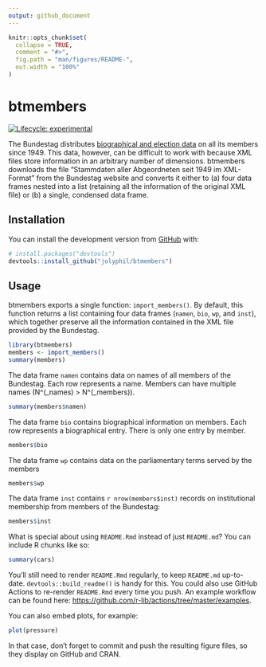 ```yaml
---
output: github_document
---
```


<!-- README.md is generated from README.Rmd. Please edit that file -->

```r
knitr::opts_chunk$set(
  collapse = TRUE,
  comment = "#>",
  fig.path = "man/figures/README-",
  out.width = "100%"
)
```

# btmembers

<!-- badges: start -->
[![Lifecycle: experimental](https://img.shields.io/badge/lifecycle-experimental-orange.svg)](https://www.tidyverse.org/lifecycle/#experimental)
<!-- badges: end -->

The Bundestag distributes [biographical and election data](https://www.bundestag.de/services/opendata/) on all its members since 1949. This data, however, can be difficult to work with because XML files store information in an arbitrary number of dimensions. btmembers downloads the file "Stammdaten aller Abgeordneten seit 1949 im XML-Format" from the Bundestag website and converts it either to (a) four data frames nested into a list (retaining all the information of the original XML file) or (b) a single, condensed data frame.

## Installation

You can install the development version from [GitHub](https://github.com/) with:

``` r
# install.packages("devtools")
devtools::install_github("jolyphil/btmembers")
```
## Usage

btmembers exports a single function: `import_members()`. By default, this function returns a list containing four data frames (`namen`, `bio`, `wp`, and `inst`), which together preserve all the information contained in the XML file provided by the Bundestag. 

```r
library(btmembers)
members <- import_members()
summary(members)
```

The data frame `namen` contains data on names of all members of the Bundestag. Each row represents a name. Members can have multiple names (N^(_names) > N^(_members)). 

```r
summary(members$namen)
```

The data frame `bio` contains biographical information on members. Each row represents a biographical entry. There is only one entry by member. 

```r
members$bio
```

The data frame `wp` contains data on the parliamentary terms served by the members 

```r
members$wp
```

The data frame `inst` contains `r nrow(members$inst)` records on institutional membership from members of the Bundestag:

```r
members$inst
```


What is special about using `README.Rmd` instead of just `README.md`? You can include R chunks like so:

```r
summary(cars)
```

You'll still need to render `README.Rmd` regularly, to keep `README.md` up-to-date. `devtools::build_readme()` is handy for this. You could also use GitHub Actions to re-render `README.Rmd` every time you push. An example workflow can be found here: <https://github.com/r-lib/actions/tree/master/examples>.

You can also embed plots, for example:

```r
plot(pressure)
```

In that case, don't forget to commit and push the resulting figure files, so they display on GitHub and CRAN.
